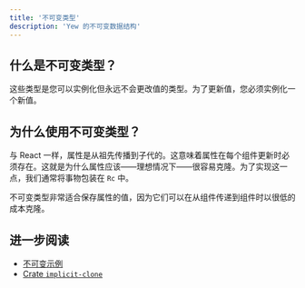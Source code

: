 ```yaml
---
title: '不可变类型'
description: 'Yew 的不可变数据结构'
---
```


## 什么是不可变类型？

这些类型是您可以实例化但永远不会更改值的类型。为了更新值，您必须实例化一个新值。

## 为什么使用不可变类型？

与 React 一样，属性是从祖先传播到子代的。这意味着属性在每个组件更新时必须存在。这就是为什么属性应该——理想情况下——很容易克隆。为了实现这一点，我们通常将事物包装在 `Rc` 中。

不可变类型非常适合保存属性的值，因为它们可以在从组件传递到组件时以很低的成本克隆。

## 进一步阅读

- [不可变示例](https://github.com/yewstack/yew/tree/master/examples/immutable)
- [Crate `implicit-clone`](https://docs.rs/implicit-clone/)
